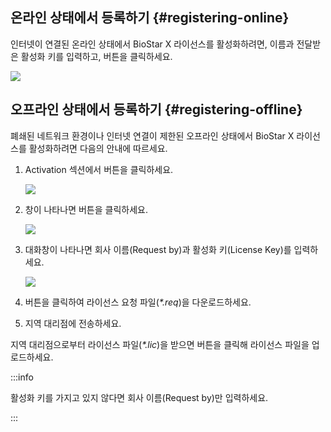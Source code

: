 ## 온라인 상태에서 등록하기 {#registering-online}

인터넷이 연결된 온라인 상태에서 <Cmd>BioStar X 라이선스</Cmd>를 활성화하려면, 이름과 전달받은 활성화 키를 입력하고, <Cmd sid='setting.server.license.button.activate' product='2' /> 버튼을 클릭하세요.

<Image src='/img/biostarx-tutorial-license-online.png' />

## 오프라인 상태에서 등록하기 {#registering-offline}

폐쇄된 네트워크 환경이나 인터넷 연결이 제한된 오프라인 상태에서 <Cmd>BioStar X 라이선스</Cmd>를 활성화하려면 다음의 안내에 따르세요.

1. <Cmd>Activation</Cmd> 섹션에서 <Cmd sid='setting.server.license.button.requestOfflineKey' product='2' /> 버튼을 클릭하세요.

    <Image src='/img/biostarx-tutorial-license-offline.png' />

1. <Cmd sid='setting.server.license.title.activateLicenseOffline' product='2' /> 창이 나타나면 <Cmd sid='setting.server.license.button.requestOfflineKey' product='2' /> 버튼을 클릭하세요.

    <Image src='/img/biostarx-tutorial-license-offline-popup.png' />

1. 대화창이 나타나면 회사 이름(<Cmd>Request by</Cmd>)과 활성화 키(<Cmd>License Key</Cmd>)를 입력하세요.

    <Image src='/img/biostarx-tutorial-license-offline-popup-filed.png' />

1. <Cmd sid='setting.server.license.button.download' product='2' /> 버튼을 클릭하여 라이선스 요청 파일(*\*.req*)을 다운로드하세요.

1. 지역 대리점에 전송하세요.

지역 대리점으로부터 라이선스 파일(*\*.lic*)을 받으면 <Cmd sid='setting.server.license.button.activate' product='2' /> 버튼을 클릭해 라이선스 파일을 업로드하세요.

:::info

활성화 키를 가지고 있지 않다면 회사 이름(<Cmd>Request by</Cmd>)만 입력하세요.

:::